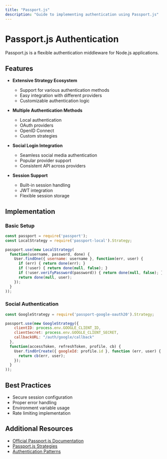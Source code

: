 ```yaml
---
title: "Passport.js"
description: "Guide to implementing authentication using Passport.js"
---
```


# Passport.js Authentication

Passport.js is a flexible authentication middleware for Node.js applications.

## Features

- **Extensive Strategy Ecosystem**
  - Support for various authentication methods
  - Easy integration with different providers
  - Customizable authentication logic

- **Multiple Authentication Methods**
  - Local authentication
  - OAuth providers
  - OpenID Connect
  - Custom strategies

- **Social Login Integration**
  - Seamless social media authentication
  - Popular provider support
  - Consistent API across providers

- **Session Support**
  - Built-in session handling
  - JWT integration
  - Flexible session storage

## Implementation

### Basic Setup
```javascript
const passport = require('passport');
const LocalStrategy = require('passport-local').Strategy;

passport.use(new LocalStrategy(
  function(username, password, done) {
    User.findOne({ username: username }, function(err, user) {
      if (err) { return done(err); }
      if (!user) { return done(null, false); }
      if (!user.verifyPassword(password)) { return done(null, false); }
      return done(null, user);
    });
  }
));
```

### Social Authentication
```javascript
const GoogleStrategy = require('passport-google-oauth20').Strategy;

passport.use(new GoogleStrategy({
    clientID: process.env.GOOGLE_CLIENT_ID,
    clientSecret: process.env.GOOGLE_CLIENT_SECRET,
    callbackURL: "/auth/google/callback"
  },
  function(accessToken, refreshToken, profile, cb) {
    User.findOrCreate({ googleId: profile.id }, function (err, user) {
      return cb(err, user);
    });
  }
));
```

## Best Practices

- Secure session configuration
- Proper error handling
- Environment variable usage
- Rate limiting implementation

## Additional Resources

- [Official Passport.js Documentation](http://www.passportjs.org/)
- [Passport.js Strategies](http://www.passportjs.org/packages/)
- [Authentication Patterns](http://www.passportjs.org/concepts/authentication/)